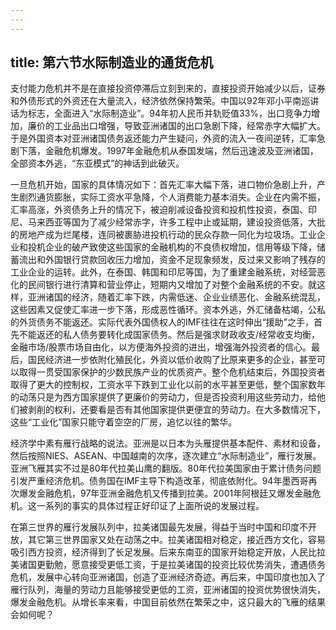 ```yaml
---
---
---
```

title: 第六节水际制造业的通货危机
---



支付能力危机并不是在直接投资停滞后立刻到来的，直接投资开始减少以后，证券和外债形式的外资还在大量流入，经济依然保持繁荣。中国以92年邓小平南巡讲话为标志，全面进入“水际制造业”。94年初人民币并轨贬值33%，出口竞争力增加，廉价的工业品出口增强，导致亚洲诸国的出口急剧下降，经常赤字大幅扩大。于是外国资本对亚洲诸国债务返还能力产生疑问，外资的流入一夜间逆转，汇率急剧下落，金融危机爆发。1997年金融危机从泰国发端，然后迅速波及亚洲诸国，全部资本外逃，“东亚模式”的神话到此破灭。

一旦危机开始，国家的具体情况如下：首先汇率大幅下落，进口物价急剧上升，产生剧烈通货膨胀，实际工资水平急降，个人消费能力基本消失。企业在内需不振，汇率高涨，外资债务上升的情况下，被迫削减设备投资和投机性投资，泰国、印尼、马来西亚等国为了减少经常赤字，许多工程中止或延期，建设投资低落，大批的房地产成为烂尾楼，连同被裹胁进投机行动的民众存款一同化为垃圾场。工业企业和投机企业的破产致使这些国家的金融机构的不良债权增加，信用等级下降，储蓄流出和外国银行贷款回收压力增加，资金不足现象频发，反过来又影响了残存的工业企业的运转。此外，在泰国、韩国和印尼等国，为了重建金融系统，对经营恶化的民间银行进行清算和营业停止，短期内又增加了对整个金融系统的不安。就这样，亚洲诸国的经济，随着汇率下跌，内需低迷、企业业绩恶化、金融系统混乱，这些因素又促使汇率进一步下落，形成恶性循环。资本外逃，外汇储备枯竭，公私的外货债务不能返还。实际代表外国债权人的IMF往往在这时伸出“援助”之手，首先不能返还的私人债务要转化成国家债务。然后是强求财政收支/经常收支均衡，金融市场/股票市场自由化，以方便海外投资的进出，增强海外投资者的信心。最后，国民经济进一步依附化殖民化，外资以低价收购了比原来更多的企业，甚至可以取得一贯受国家保护的少数民族产业的优质资产。整个危机结束后，外国投资者取得了更大的控制权，工资水平下跌到工业化以前的水平甚至更低，整个国家数年的动荡只是为西方国家提供了更廉价的劳动力，但是否投资利用这些劳动力，给他们被剥削的权利，还要看是否有其他国家提供更便宜的劳动力。在大多数情况下，这些“工业化”国家只能守着空空的厂房，追忆以往的繁华。

经济学中素有雁行战略的说法。亚洲是以日本为头雁提供基本配件、素材和设备，然后按照NIES、ASEAN、中国越南的次序，逐次建立“水际制造业”，雁行发展。亚洲飞雁其实不过是80年代拉美山鹰的翻版。80年代拉美国家由于累计债务问题引发严重经济危机。债务国在IMF主导下构造改革，彻底依附化。94年墨西哥再次爆发金融危机，97年亚洲金融危机又传播到拉美。2001年阿根廷又爆发金融危机。这一系列的事实的具体过程正好印证了上面所说的发展过程。

在第三世界的雁行发展队列中，拉美诸国最先发展，得益于当时中国和印度不开放，其它第三世界国家又处在动荡之中。拉美诸国相对稳定，接近西方文化，容易吸引西方投资，经济得到了长足发展。后来东南亚的国家开始稳定开放，人民比拉美诸国更勤勉，愿意接受更低工资，于是拉美诸国的投资比较优势消失，遭遇债务危机，发展中心转向亚洲诸国，创造了亚洲经济奇迹。再后来，中国印度也加入了雁行队列，海量的劳动力且能够接受更低的工资，亚洲诸国的投资优势很快消失，爆发金融危机。从增长率来看，中国目前依然在繁荣之中，这只最大的飞雁的结果会如何呢？
